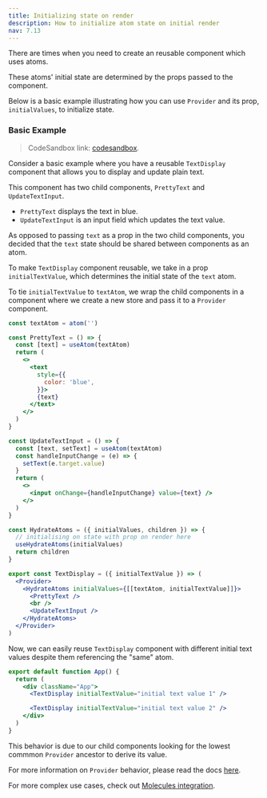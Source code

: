 ```yaml
---
title: Initializing state on render
description: How to initialize atom state on initial render
nav: 7.13
---
```


There are times when you need to create an reusable component which uses atoms.

These atoms' initial state are determined by the props passed to the component.

Below is a basic example illustrating how you can use `Provider` and its prop, `initialValues`, to initialize state.

### Basic Example

> CodeSandbox link: [codesandbox](https://codesandbox.io/s/init-atoms-with-usehydrateatoms-nryk1w).

Consider a basic example where you have a reusable `TextDisplay` component that allows you to display and update plain text.

This component has two child components, `PrettyText` and `UpdateTextInput`.

- `PrettyText` displays the text in blue.
- `UpdateTextInput` is an input field which updates the text value.

As opposed to passing `text` as a prop in the two child components, you decided that the `text` state should be shared between components as an atom.

To make `TextDisplay` component reusable, we take in a prop `initialTextValue`, which determines the initial state of the `text` atom.

To tie `initialTextValue` to `textAtom`, we wrap the child components in a component where we create a new store and pass it to a `Provider` component.

```jsx
const textAtom = atom('')

const PrettyText = () => {
  const [text] = useAtom(textAtom)
  return (
    <>
      <text
        style={{
          color: 'blue',
        }}>
        {text}
      </text>
    </>
  )
}

const UpdateTextInput = () => {
  const [text, setText] = useAtom(textAtom)
  const handleInputChange = (e) => {
    setText(e.target.value)
  }
  return (
    <>
      <input onChange={handleInputChange} value={text} />
    </>
  )
}

const HydrateAtoms = ({ initialValues, children }) => {
  // initialising on state with prop on render here
  useHydrateAtoms(initialValues)
  return children
}

export const TextDisplay = ({ initialTextValue }) => (
  <Provider>
    <HydrateAtoms initialValues={[[textAtom, initialTextValue]]}>
      <PrettyText />
      <br />
      <UpdateTextInput />
    </HydrateAtoms>
  </Provider>
)
```

Now, we can easily reuse `TextDisplay` component with different initial text values despite them referencing the "same" atom.

```jsx
export default function App() {
  return (
    <div className="App">
      <TextDisplay initialTextValue="initial text value 1" />

      <TextDisplay initialTextValue="initial text value 2" />
    </div>
  )
}
```

This behavior is due to our child components looking for the lowest commmon `Provider` ancestor to derive its value.

For more information on `Provider` behavior, please read the docs [here](../core/provider.mdx).

For more complex use cases, check out [Molecules integration](../integrations/molecules.mdx).

